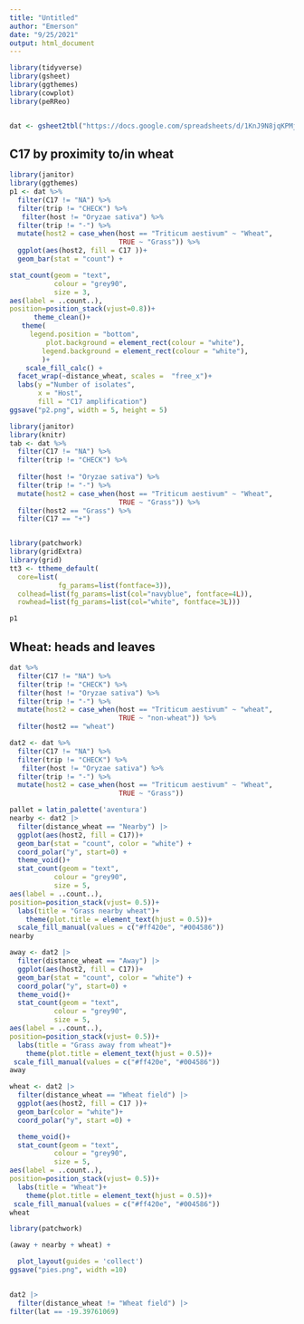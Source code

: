 ```yaml
---
title: "Untitled"
author: "Emerson"
date: "9/25/2021"
output: html_document
---
```

```r
library(tidyverse)
library(gsheet)
library(ggthemes)
library(cowplot)
library(peRReo)


dat <- gsheet2tbl("https://docs.google.com/spreadsheets/d/1KnJ9N8jqKPMjCt8jCLv7OqYL9hLyYeK8wkGEBmlGSVI/edit?usp=sharing")
```


## C17 by proximity to/in wheat

```r
library(janitor)
library(ggthemes)
p1 <- dat %>% 
  filter(C17 != "NA") %>% 
  filter(trip != "CHECK") %>% 
   filter(host != "Oryzae sativa") %>% 
  filter(trip != "-") %>% 
  mutate(host2 = case_when(host == "Triticum aestivum" ~ "Wheat",
                           TRUE ~ "Grass")) %>% 
  ggplot(aes(host2, fill = C17 ))+
  geom_bar(stat = "count") + 

stat_count(geom = "text", 
           colour = "grey90", 
           size = 3,
aes(label = ..count..),
position=position_stack(vjust=0.8))+
      theme_clean()+
   theme(
     legend.position = "bottom",
         plot.background = element_rect(colour = "white"),
        legend.background = element_rect(colour = "white"),
        )+
    scale_fill_calc() +
  facet_wrap(~distance_wheat, scales =  "free_x")+
  labs(y ="Number of isolates",
       x = "Host", 
       fill = "C17 amplification")
ggsave("p2.png", width = 5, height = 5)
```

```r
library(janitor)
library(knitr)
tab <- dat %>% 
  filter(C17 != "NA") %>% 
  filter(trip != "CHECK") %>% 
  
  filter(host != "Oryzae sativa") %>% 
  filter(trip != "-") %>% 
  mutate(host2 = case_when(host == "Triticum aestivum" ~ "Wheat",
                           TRUE ~ "Grass")) %>% 
  filter(host2 == "Grass") %>% 
  filter(C17 == "+")


library(patchwork)
library(gridExtra)
library(grid)
tt3 <- ttheme_default(
  core=list(
            fg_params=list(fontface=3)),
  colhead=list(fg_params=list(col="navyblue", fontface=4L)),
  rowhead=list(fg_params=list(col="white", fontface=3L)))

p1 
```

## Wheat: heads and leaves

```r
dat %>% 
  filter(C17 != "NA") %>% 
  filter(trip != "CHECK") %>% 
  filter(host != "Oryzae sativa") %>% 
  filter(trip != "-") %>% 
  mutate(host2 = case_when(host == "Triticum aestivum" ~ "wheat",
                           TRUE ~ "non-wheat")) %>% 
  filter(host2 == "wheat") 

```




```r
dat2 <- dat %>% 
  filter(C17 != "NA") %>% 
  filter(trip != "CHECK") %>% 
   filter(host != "Oryzae sativa") %>% 
  filter(trip != "-") %>% 
  mutate(host2 = case_when(host == "Triticum aestivum" ~ "Wheat",
                           TRUE ~ "Grass"))
```


```r
pallet = latin_palette('aventura')
nearby <- dat2 |> 
  filter(distance_wheat == "Nearby") |>
  ggplot(aes(host2, fill = C17))+
  geom_bar(stat = "count", color = "white") + 
  coord_polar("y", start=0) +
  theme_void()+
  stat_count(geom = "text", 
           colour = "grey90", 
           size = 5,
aes(label = ..count..),
position=position_stack(vjust= 0.5))+
  labs(title = "Grass nearby wheat")+
    theme(plot.title = element_text(hjust = 0.5))+
  scale_fill_manual(values = c("#ff420e", "#004586"))
nearby
```

```r
away <- dat2 |> 
  filter(distance_wheat == "Away") |>
  ggplot(aes(host2, fill = C17))+
  geom_bar(stat = "count", color = "white") + 
  coord_polar("y", start=0) +
  theme_void()+
  stat_count(geom = "text", 
           colour = "grey90", 
           size = 5,
aes(label = ..count..),
position=position_stack(vjust= 0.5))+
  labs(title = "Grass away from wheat")+
    theme(plot.title = element_text(hjust = 0.5))+
 scale_fill_manual(values = c("#ff420e", "#004586"))
away
```

```r
wheat <- dat2 |> 
  filter(distance_wheat == "Wheat field") |>
  ggplot(aes(host2, fill = C17 ))+
  geom_bar(color = "white")+ 
  coord_polar("y", start =0) +

  theme_void()+
  stat_count(geom = "text", 
           colour = "grey90", 
           size = 5,
aes(label = ..count..),
position=position_stack(vjust= 0.5))+
  labs(title = "Wheat")+
    theme(plot.title = element_text(hjust = 0.5))+
 scale_fill_manual(values = c("#ff420e", "#004586"))
wheat
```



```r
library(patchwork)

(away + nearby + wheat) + 

  plot_layout(guides = 'collect')
ggsave("pies.png", width =10)
  

```


```r

dat2 |> 
  filter(distance_wheat != "Wheat field") |> 
filter(lat == -19.39761069)


```


